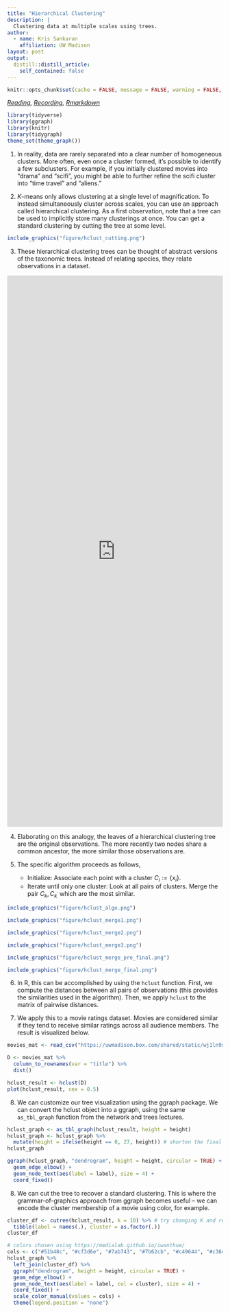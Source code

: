 ```yaml
---
title: "Hierarchical Clustering"
description: |
  Clustering data at multiple scales using trees.
author:
  - name: Kris Sankaran
    affiliation: UW Madison
layout: post
output:
  distill::distill_article:
    self_contained: false
---
```


```r
knitr::opts_chunk$set(cache = FALSE, message = FALSE, warning = FALSE, echo = TRUE)
```

_[Reading](https://rafalab.github.io/dsbook/clustering.html), [Recording](https://mediaspace.wisc.edu/media/Week%209%20%5B2%5D%20Hierarchical%20Clustering/1_8f9hgzpc), [Rmarkdown](https://github.com/krisrs1128/stat436_s24/blob/main/notes/2024-12-27-week09-02.Rmd)_

```r
library(tidyverse)
library(ggraph)
library(knitr)
library(tidygraph)
theme_set(theme_graph())
```

1. In reality, data are rarely separated into a clear number of homogeneous
clusters. More often, even once a cluster formed, it's possible to identify a
few subclusters. For example, if you initially clustered movies into "drama" and
"scifi", you might be able to further refine the scifi cluster into "time
travel" and "aliens."

2. $K$-means only allows clustering at a single level of magnification. To
instead simultaneously cluster across scales, you can use an approach called
hierarchical clustering. As a first observation, note that a tree can be used to
implicitly store many clusterings at once. You can get a standard clustering by
cutting the tree at some level.

```r
include_graphics("figure/hclust_cutting.png")
```

3. These hierarchical clustering trees can be thought of abstract versions of
the taxonomic trees. Instead of relating species, they relate observations in a
dataset.

<iframe width="100%" height="1286" frameborder="0" src="https://observablehq.com/embed/@d3/tree-of-life?cells=viewof+showLength%2Cchart"></iframe>

4. Elaborating on this analogy, the leaves of a hierarchical clustering tree are
the original observations. The more recently two nodes share a common
ancestor, the more similar those observations are.

5. The specific algorithm proceeds as follows,

	* Initialize: Associate each point with a cluster $C_i := \{x_i\}$.
	* Iterate until only one cluster: Look at all pairs of clusters. Merge the pair
	$C_k, C_{k^{\prime}}$ which are the most similar.
	
```r
include_graphics("figure/hclust_algo.png")
```
	
```r
include_graphics("figure/hclust_merge1.png")
```
	
```r
include_graphics("figure/hclust_merge2.png")
```

```r
include_graphics("figure/hclust_merge3.png")
```

```r
include_graphics("figure/hclust_merge_pre_final.png")
```

```r
include_graphics("figure/hclust_merge_final.png")
```
	
6. In R, this can be accomplished by using the `hclust` function. First, we
compute the distances between all pairs of observations (this provides the
similarities used in the algorithm). Then, we apply `hclust` to the matrix of
pairwise distances.

7. We apply this to a movie ratings dataset. Movies are considered similar if
they tend to receive similar ratings across all audience members. The result is
visualized below.

```r
movies_mat <- read_csv("https://uwmadison.box.com/shared/static/wj1ln9xtigaoubbxow86y2gqmqcsu2jk.csv")

D <- movies_mat %>%
  column_to_rownames(var = "title") %>%
  dist()

hclust_result <- hclust(D)
plot(hclust_result, cex = 0.5)
```

8. We can customize our tree visualization using the ggraph package. We can
convert the hclust object into a ggraph, using the same `as_tbl_graph` function
from the network and trees lectures.

```r
hclust_graph <- as_tbl_graph(hclust_result, height = height)
hclust_graph <- hclust_graph %>%
  mutate(height = ifelse(height == 0, 27, height)) # shorten the final edge
hclust_graph
```

```r
ggraph(hclust_graph, "dendrogram", height = height, circular = TRUE) +
  geom_edge_elbow() +
  geom_node_text(aes(label = label), size = 4) +
  coord_fixed()
```

8. We can cut the tree to recover a standard clustering. This is where the
grammar-of-graphics approach from ggraph becomes useful -- we can encode the
cluster membership of a movie using color, for example.

```r
cluster_df <- cutree(hclust_result, k = 10) %>% # try changing K and regenerating the graph below
  tibble(label = names(.), cluster = as.factor(.))
cluster_df
```

```r
# colors chosen using https://medialab.github.io/iwanthue/
cols <- c("#51b48c", "#cf3d6e", "#7ab743", "#7b62cb", "#c49644", "#c364b9", "#6a803a", "#688dcd", "#c95a38", "#c26b7e")
hclust_graph %>%
  left_join(cluster_df) %>%
  ggraph("dendrogram", height = height, circular = TRUE) +
  geom_edge_elbow() +
  geom_node_text(aes(label = label, col = cluster), size = 4) +
  coord_fixed() +
  scale_color_manual(values = cols) +
  theme(legend.position = "none")
```
